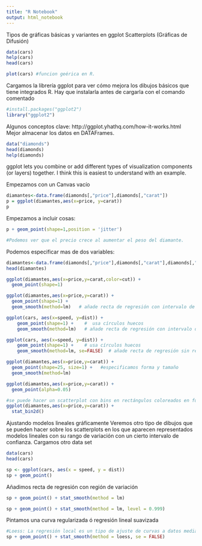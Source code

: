 ```yaml
---
title: "R Notebook"
output: html_notebook
---
```


Tipos de gráficas básicas y variantes en ggplot
Scatterplots (Gráficas de Difusión)

```r
data(cars)
help(cars)
head(cars)
```

```r
plot(cars) #funcion geérica en R. 
```

Cargamos la librería ggplot para ver cómo mejora los dibujos básicos que tiene integrados R. Hay que instalarla antes de cargarla con el comando comentado

```r
#install.packages("ggplot2")
library("ggplot2")


```

Algunos conceptos clave: http://ggplot.yhathq.com/how-it-works.html
  Mejor almacenar los datos en DATAFrames.
  
```r
data("diamonds")
head(diamonds)
help(diamonds)
```

ggplot lets you combine or add different types of visualization components (or layers) together. I think this is easiest to understand with an example.

Empezamos con un Canvas vacío
```r

diamantes<-data.frame(diamonds[,"price"],diamonds[,"carat"])
p = ggplot(diamantes,aes(x=price, y=carat))
p
```
  
Empezamos a incluir cosas: 

```r
p + geom_point(shape=1,position = 'jitter')

#Podemos ver que el precio crece al aumentar el peso del diamante. 
```

Podemos especificar mas de dos variables:
```r
diamantes<-data.frame(diamonds[,"price"],diamonds[,"carat"],diamonds[,"cut"])
head(diamantes)

ggplot(diamantes,aes(x=price,y=carat,color=cut)) +
  geom_point(shape=1)

```

```r
ggplot(diamantes,aes(x=price,y=carat)) +
  geom_point(shape=1) +
  geom_smooth(method=lm)   # añade recta de regresión con intervalo de confianza 95%
```
  
  
```r
ggplot(cars, aes(x=speed, y=dist)) +
    geom_point(shape=1) +    #  usa círculos huecos
    geom_smooth(method=lm)   # añade recta de regresión con intervalo de confianza 95% 
```
  
```r
ggplot(cars, aes(x=speed, y=dist)) +
    geom_point(shape=1) +    # usa círculos huecos
    geom_smooth(method=lm, se=FALSE)  # añade recta de regresión sin región de confianza
```
  
```r
ggplot(diamantes,aes(x=price,y=carat)) +
  geom_point(shape=25, size=1) +   #especificamos forma y tamaño
  geom_smooth(method=lm)  
```
  
```r
ggplot(diamantes,aes(x=price,y=carat)) +
  geom_point(alpha=0.05)

```
  
```r
#se puede hacer un scatterplot con bins en rectángulos coloreados en funciónd e una variable
ggplot(diamantes,aes(x=price,y=carat)) +
  stat_bin2d()


```



Ajustando modelos lineales gráficamente
Veremos otro tipo de dibujos que se pueden hacer sobre los scatterplots en los que aparecen representados modelos lineales con su rango de variación con un cierto intervalo de confianza. Cargamos otro data set
```r
data(cars)
head(cars)
```

```r
sp <- ggplot(cars, aes(x = speed, y = dist))
sp + geom_point()

```

Añadimos recta de regresión con región de variación
```r
sp + geom_point() + stat_smooth(method = lm)
```

```r
sp + geom_point() + stat_smooth(method = lm, level = 0.999)
```

Pintamos una curva regularizada ó regresión lineal suavizada
```r
#Loess: La regresión local es un tipo de ajuste de curvas a datos mediante suavizados en los que el ajuste en x se realiza utilizando únicamente observaciones en el entorno de x.
sp + geom_point() + stat_smooth(method = loess, se = FALSE)
```


